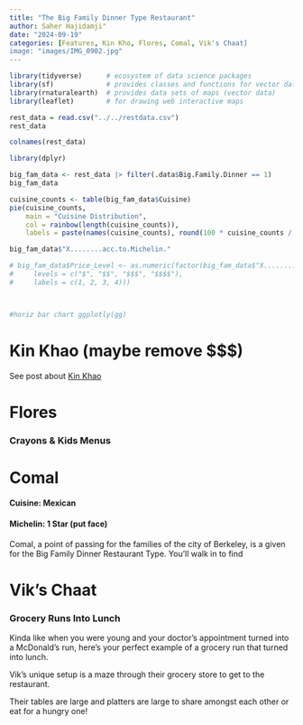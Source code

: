 ```yaml
---
title: "The Big Family Dinner Type Restaurant"
author: Saher Hajidamji"
date: "2024-09-19"
categories: [Features, Kin Kho, Flores, Comal, Vik's Chaat]
image: "images/IMG_0902.jpg"
---
```


```r
library(tidyverse)      # ecosystem of data science packages
library(sf)             # provides classes and functions for vector data
library(rnaturalearth)  # provides data sets of maps (vector data)
library(leaflet)        # for drawing web interactive maps
```

```r

rest_data = read.csv("../../restdata.csv")
rest_data
```

```r

colnames(rest_data)
```

```r

library(dplyr)

big_fam_data <- rest_data |> filter(.data$Big.Family.Dinner == 1)
big_fam_data
```

```r
cuisine_counts <- table(big_fam_data$Cuisine)
pie(cuisine_counts, 
    main = "Cuisine Distribution", 
    col = rainbow(length(cuisine_counts)), 
    labels = paste(names(cuisine_counts), round(100 * cuisine_counts / sum(cuisine_counts), 1), "%"))
```

``` r

big_fam_data$"X........acc.to.Michelin."

# big_fam_data$Price_Level <- as.numeric(factor(big_fam_data$"X........acc.to    .Michelin.",
#     levels = c("$", "$$", "$$$", "$$$$"), 
#     labels = c(1, 2, 3, 4)))



#horiz bar chart ggplotly(gg)
```

# Kin Khao (maybe remove $$$)

See post about [Kin Khao](../Give%20a%20Guest%20a%20Glimpse%20Type/guest_din.html)

# Flores

### Crayons & Kids Menus

# Comal

#### Cuisine: Mexican

#### Michelin: 1 Star (put face)

Comal, a point of passing for the families of the city of Berkeley, is a given for the Big Family Dinner Restaurant Type. You'll walk in to find

# Vik's Chaat

### Grocery Runs Into Lunch

Kinda like when you were young and your doctor's appointment turned into a McDonald's run, here's your perfect example of a grocery run that turned into lunch.

Vik's unique setup is a maze through their grocery store to get to the restaurant.

Their tables are large and platters are large to share amongst each other or eat for a hungry one!
